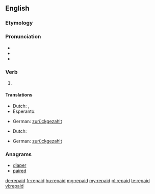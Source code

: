 ==English==

===Etymology===
{{prefix|re|paid}}

===Pronunciation===
* {{IPA|/ɻiˈpeɪd/}}
* {{audio|En-us-repaid.ogg|Audio (US)}}
* {{rhymes|eɪd}}

===Verb===
{{en-verb form}}

# {{past of|repay}}

====Translations====
{{trans-top|past tense of repay}}
* Dutch: {{t+|nl|de}}, {{t+|nl|den}}
* Esperanto: {{t+|eo|is|xs=Esperanto}}
{{trans-mid}}
* German: [[zurückgezahlt]]
{{trans-bottom}}
{{trans-top|past participle of repay}}
* Dutch: {{t+|nl|ge}}
{{trans-mid}}
* German: [[zurückgezahlt]]
{{trans-bottom}}

===Anagrams===
* [[diaper#English|diaper]]
* [[paired#English|paired]]

[[de:repaid]]
[[fr:repaid]]
[[hu:repaid]]
[[mg:repaid]]
[[my:repaid]]
[[pl:repaid]]
[[te:repaid]]
[[vi:repaid]]